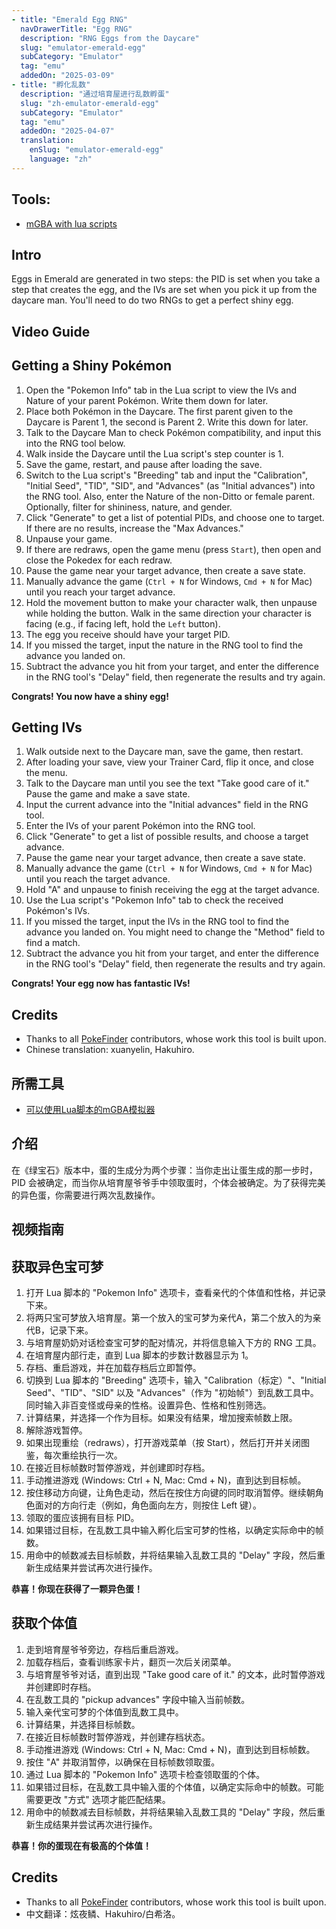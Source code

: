 ```yaml
---
- title: "Emerald Egg RNG"
  navDrawerTitle: "Egg RNG"
  description: "RNG Eggs from the Daycare"
  slug: "emulator-emerald-egg"
  subCategory: "Emulator"
  tag: "emu"
  addedOn: "2025-03-09"
- title: "孵化乱数"
  description: "通过培育屋进行乱数孵蛋"
  slug: "zh-emulator-emerald-egg"
  subCategory: "Emulator"
  tag: "emu"
  addedOn: "2025-04-07"
  translation:
    enSlug: "emulator-emerald-egg"
    language: "zh"
---
```


<ShowIf slug="/emulator-emerald-egg">

## Tools:

- [mGBA with lua scripts](/mgba-setup)

## Intro

Eggs in Emerald are generated in two steps: the PID is set when you take a step that creates the egg, and the IVs are set when you pick it up from the daycare man. You'll need to do two RNGs to get a perfect shiny egg.

## Video Guide

<YouTubeVideo src="https://www.youtube.com/embed/JtwSZgw6Q4U?si=Fvmg7KLqI9J06wAa" />

## Getting a Shiny Pokémon

1. Open the "Pokemon Info" tab in the Lua script to view the IVs and Nature of your parent Pokémon. Write them down for later.
2. Place both Pokémon in the Daycare. The first parent given to the Daycare is Parent 1, the second is Parent 2. Write this down for later.
3. Talk to the Daycare Man to check Pokémon compatibility, and input this into the RNG tool below.
4. Walk inside the Daycare until the Lua script's step counter is 1.
5. Save the game, restart, and pause after loading the save.
6. Switch to the Lua script's "Breeding" tab and input the "Calibration", "Initial Seed", "TID", "SID", and "Advances" (as "Initial advances") into the RNG tool. Also, enter the Nature of the non-Ditto or female parent. Optionally, filter for shininess, nature, and gender.
7. Click "Generate" to get a list of potential PIDs, and choose one to target. If there are no results, increase the "Max Advances."
8. Unpause your game.
9. If there are redraws, open the game menu (press `Start`), then open and close the Pokedex for each redraw.
10. Pause the game near your target advance, then create a save state.
11. Manually advance the game (`Ctrl + N` for Windows, `Cmd + N` for Mac) until you reach your target advance.
12. Hold the movement button to make your character walk, then unpause while holding the button. Walk in the same direction your character is facing (e.g., if facing left, hold the `Left` button).
13. The egg you receive should have your target PID.
14. If you missed the target, input the nature in the RNG tool to find the advance you landed on.
15. Subtract the advance you hit from your target, and enter the difference in the RNG tool's "Delay" field, then regenerate the results and try again.

**Congrats! You now have a shiny egg!**

<EmeraldHeldEgg lua />

## Getting IVs

1. Walk outside next to the Daycare man, save the game, then restart.
2. After loading your save, view your Trainer Card, flip it once, and close the menu.
3. Talk to the Daycare man until you see the text "Take good care of it." Pause the game and make a save state.
4. Input the current advance into the "Initial advances" field in the RNG tool.
5. Enter the IVs of your parent Pokémon into the RNG tool.
6. Click "Generate" to get a list of possible results, and choose a target advance.
7. Pause the game near your target advance, then create a save state.
8. Manually advance the game (`Ctrl + N` for Windows, `Cmd + N` for Mac) until you reach the target advance.
9. Hold "A" and unpause to finish receiving the egg at the target advance.
10. Use the Lua script's "Pokemon Info" tab to check the received Pokémon's IVs.
11. If you missed the target, input the IVs in the RNG tool to find the advance you landed on. You might need to change the "Method" field to find a match.
12. Subtract the advance you hit from your target, and enter the difference in the RNG tool's "Delay" field, then regenerate the results and try again.

**Congrats! Your egg now has fantastic IVs!**

<EmeraldPickupEgg lua />

## Credits

- Thanks to all [PokeFinder](https://github.com/Admiral-Fish/PokeFinder) contributors, whose work this tool is built upon.
- Chinese translation: xuanyelin, Hakuhiro.

</ShowIf>

<ShowIf slug="/zh-emulator-emerald-egg">

## 所需工具

- [可以使用Lua脚本的mGBA模拟器](/mgba-setup)

## 介绍

在《绿宝石》版本中，蛋的生成分为两个步骤：当你走出让蛋生成的那一步时，PID 会被确定，而当你从培育屋爷爷手中领取蛋时，个体会被确定。为了获得完美的异色蛋，你需要进行两次乱数操作。

## 视频指南

<YouTubeVideo src="https://www.youtube.com/embed/JtwSZgw6Q4U?si=Fvmg7KLqI9J06wAa" />

## 获取异色宝可梦

1. 打开 Lua 脚本的 "Pokemon Info" 选项卡，查看亲代的个体值和性格，并记录下来。
2. 将两只宝可梦放入培育屋。第一个放入的宝可梦为亲代A，第二个放入的为亲代B，记录下来。
3. 与培育屋奶奶对话检查宝可梦的配对情况，并将信息输入下方的 RNG 工具。
4. 在培育屋内部行走，直到 Lua 脚本的步数计数器显示为 1。
5. 存档、重启游戏，并在加载存档后立即暂停。
6. 切换到 Lua 脚本的 "Breeding" 选项卡，输入 "Calibration（标定）"、"Initial Seed"、"TID"、"SID" 以及 "Advances"（作为 "初始帧"）到乱数工具中。同时输入非百变怪或母亲的性格。设置异色、性格和性别筛选。
7. 计算结果，并选择一个作为目标。如果没有结果，增加搜索帧数上限。
8. 解除游戏暂停。
9. 如果出现重绘（redraws），打开游戏菜单（按 Start），然后打开并关闭图鉴，每次重绘执行一次。
10. 在接近目标帧数时暂停游戏，并创建即时存档。
11. 手动推进游戏 (Windows: Ctrl + N, Mac: Cmd + N)，直到达到目标帧。
12. 按住移动方向键，让角色走动，然后在按住方向键的同时取消暂停。继续朝角色面对的方向行走（例如，角色面向左方，则按住 Left 键）。
13. 领取的蛋应该拥有目标 PID。
14. 如果错过目标，在乱数工具中输入孵化后宝可梦的性格，以确定实际命中的帧数。
15. 用命中的帧数减去目标帧数，并将结果输入乱数工具的 "Delay" 字段，然后重新生成结果并尝试再次进行操作。

**恭喜！你现在获得了一颗异色蛋！**

<EmeraldHeldEgg lua />

## 获取个体值

1. 走到培育屋爷爷旁边，存档后重启游戏。
2. 加载存档后，查看训练家卡片，翻页一次后关闭菜单。
3. 与培育屋爷爷对话，直到出现 "Take good care of it." 的文本，此时暂停游戏并创建即时存档。
4. 在乱数工具的 "pickup advances" 字段中输入当前帧数。
5. 输入亲代宝可梦的个体值到乱数工具中。
6. 计算结果，并选择目标帧数。
7. 在接近目标帧数时暂停游戏，并创建存档状态。
8. 手动推进游戏 (Windows: Ctrl + N, Mac: Cmd + N)，直到达到目标帧数。
9. 按住 "A" 并取消暂停，以确保在目标帧数领取蛋。
10. 通过 Lua 脚本的 "Pokemon Info" 选项卡检查领取蛋的个体。
11. 如果错过目标，在乱数工具中输入蛋的个体值，以确定实际命中的帧数。可能需要更改 "方式" 选项才能匹配结果。
12. 用命中的帧数减去目标帧数，并将结果输入乱数工具的 "Delay" 字段，然后重新生成结果并尝试再次进行操作。

**恭喜！你的蛋现在有极高的个体值！**

<EmeraldPickupEgg lua />

## Credits

- Thanks to all [PokeFinder](https://github.com/Admiral-Fish/PokeFinder) contributors, whose work this tool is built upon.
- 中文翻译：炫夜鳞、Hakuhiro/白希洛。

</ShowIf>
